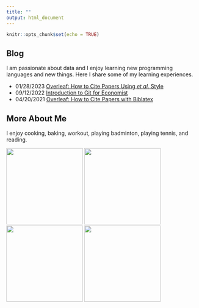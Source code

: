 ```yaml
---
title: ""
output: html_document
---
```


```r
knitr::opts_chunk$set(echo = TRUE)
```

## Blog

I am passionate about data and I enjoy learning new programming languages and new things. Here I share some of my learning experiences.

- 01/28/2023 [Overleaf: How to Cite Papers Using *et al.* Style](overleaf_et_al_citation.html)
- 09/12/2022 [Introduction to Git for Economist](https://xiao-ying-liu.github.io/intro_to_git/)
- 04/20/2021 [Overleaf: How to Cite Papers with Biblatex](overleaf_citation.html)

## More About Me

I enjoy cooking, baking, workout, playing badminton, playing tennis, and reading.

<img style="float left;" src="images/cookies.JPG" width="200px"> 
<img style="float center;" src="images/matcha_crepe.JPG" width="200px"> 
<img style="float right;" src="images/strawberry_cake.JPG" width="200px"> 
<img style="float right;" src="images/dumplings.JPG" width="200px"> 

